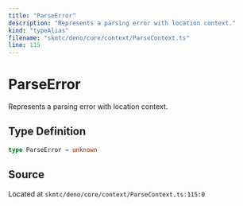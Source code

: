 ```yaml
---
title: "ParseError"
description: "Represents a parsing error with location context."
kind: "typeAlias"
filename: "skmtc/deno/core/context/ParseContext.ts"
line: 115
---
```


# ParseError

Represents a parsing error with location context.

## Type Definition

```typescript
type ParseError = unknown
```

## Source

Located at `skmtc/deno/core/context/ParseContext.ts:115:0`

